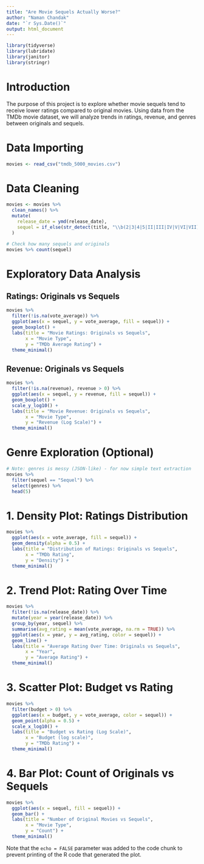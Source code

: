 ```yaml
---
title: "Are Movie Sequels Actually Worse?"
author: "Naman Chandak"
date: "`r Sys.Date()`"
output: html_document
---
```


```r
library(tidyverse)
library(lubridate)
library(janitor)
library(stringr)
```

# Introduction

The purpose of this project is to explore whether movie sequels tend to receive lower ratings compared to original movies. Using data from the TMDb movie dataset, we will analyze trends in ratings, revenue, and genres between originals and sequels.

# Data Importing

```r
movies <- read_csv("tmdb_5000_movies.csv")
```

# Data Cleaning

```r
movies <- movies %>%
  clean_names() %>%
  mutate(
    release_date = ymd(release_date),
    sequel = if_else(str_detect(title, "\\b(2|3|4|5|II|III|IV|V|VI|VII)\\b"), "Sequel", "Original")
  )

# Check how many sequels and originals
movies %>% count(sequel)
```

# Exploratory Data Analysis

## Ratings: Originals vs Sequels

```r
movies %>%
  filter(!is.na(vote_average)) %>%
  ggplot(aes(x = sequel, y = vote_average, fill = sequel)) +
  geom_boxplot() +
  labs(title = "Movie Ratings: Originals vs Sequels",
       x = "Movie Type",
       y = "TMDb Average Rating") +
  theme_minimal()
```

## Revenue: Originals vs Sequels

```r
movies %>%
  filter(!is.na(revenue), revenue > 0) %>%
  ggplot(aes(x = sequel, y = revenue, fill = sequel)) +
  geom_boxplot() +
  scale_y_log10() +
  labs(title = "Movie Revenue: Originals vs Sequels",
       x = "Movie Type",
       y = "Revenue (Log Scale)") +
  theme_minimal()
```

# Genre Exploration (Optional)

```r
# Note: genres is messy (JSON-like) - for now simple text extraction
movies %>%
  filter(sequel == "Sequel") %>%
  select(genres) %>%
  head(5)
```

# 1. Density Plot: Ratings Distribution

```r
movies %>%
  ggplot(aes(x = vote_average, fill = sequel)) +
  geom_density(alpha = 0.5) +
  labs(title = "Distribution of Ratings: Originals vs Sequels",
       x = "TMDb Rating",
       y = "Density") +
  theme_minimal()
```

# 2. Trend Plot: Rating Over Time

```r
movies %>%
  filter(!is.na(release_date)) %>%
  mutate(year = year(release_date)) %>%
  group_by(year, sequel) %>%
  summarise(avg_rating = mean(vote_average, na.rm = TRUE)) %>%
  ggplot(aes(x = year, y = avg_rating, color = sequel)) +
  geom_line() +
  labs(title = "Average Rating Over Time: Originals vs Sequels",
       x = "Year",
       y = "Average Rating") +
  theme_minimal()
```

# 3. Scatter Plot: Budget vs Rating

```r
movies %>%
  filter(budget > 0) %>%
  ggplot(aes(x = budget, y = vote_average, color = sequel)) +
  geom_point(alpha = 0.5) +
  scale_x_log10() +
  labs(title = "Budget vs Rating (Log Scale)",
       x = "Budget (log scale)",
       y = "TMDb Rating") +
  theme_minimal()
```

# 4. Bar Plot: Count of Originals vs Sequels

```r
movies %>%
  ggplot(aes(x = sequel, fill = sequel)) +
  geom_bar() +
  labs(title = "Number of Original Movies vs Sequels",
       x = "Movie Type",
       y = "Count") +
  theme_minimal()
```

Note that the `echo = FALSE` parameter was added to the code chunk to prevent printing of the R code that generated the plot.
